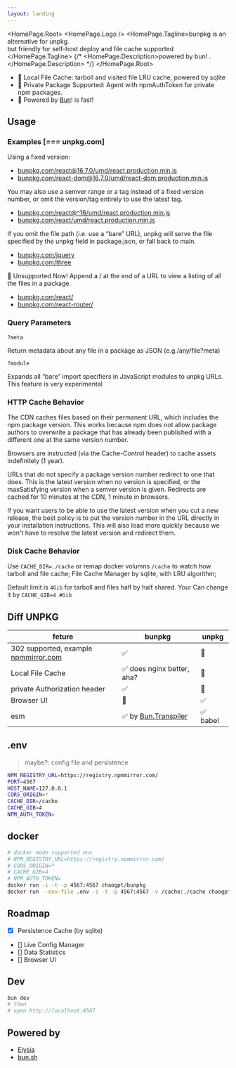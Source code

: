 ```yaml
---
layout: landing
---
```



<HomePage.Root>
  <HomePage.Logo />
  <HomePage.Tagline>bunpkg is an alternative for unpkg. <br />but friendly for self-host deploy and file cache supported </HomePage.Tagline>
  {/* <HomePage.Description>powered by bun! .</HomePage.Description> */}
</HomePage.Root>

- 💎 Local File Cache: tarboll and visited file LRU cache, powered by sqlite
- 🌈 Private Package Supported: Agent with npmAuthToken for private npm packages.
- 🚀 Powered by [Bun](https://bun.sh)! is fast!
 
## Usage

### Examples [*===* unpkg.com]

Using a fixed version:

- [bunpkg.com/react@16.7.0/umd/react.production.min.js](/react@16.7.0/umd/react.production.min.js)
- [bunpkg.com/react-dom@16.7.0/umd/react-dom.production.min.js](/bunpkg.com/react-dom@16.7.0/umd/react-dom.production.min.js)

You may also use a semver range or a tag instead of a fixed version number, or omit the version/tag entirely to use the latest tag.

- [bunpkg.com/react@^16/umd/react.production.min.js](/react@^16/umd/react.production.min.js)
- [bunpkg.com/react/umd/react.production.min.js](/react/umd/react.production.min.js)


If you omit the file path (i.e. use a “bare” URL), unpkg will serve the file specified by the unpkg field in package.json, or fall back to main.

- [bunpkg.com/jquery](/bunpkg.com/jquery)
- [bunpkg.com/three](/bunpkg.com/three)

🚧 Unsupported Now! Append a / at the end of a URL to view a listing of all the files in a package.

- [bunpkg.com/react/](/bunpkg.com/react/)
- [bunpkg.com/react-router/](/bunpkg.com/react-router/)

### Query Parameters
`?meta`

Return metadata about any file in a package as JSON (e.g./any/file?meta)

`?module`

Expands all “bare” import specifiers in JavaScript modules to unpkg URLs. This feature is very experimental

### HTTP Cache Behavior
The CDN caches files based on their permanent URL, which includes the npm package version. This works because npm does not allow package authors to overwrite a package that has already been published with a different one at the same version number.

Browsers are instructed (via the Cache-Control header) to cache assets indefinitely (1 year).

URLs that do not specify a package version number redirect to one that does. This is the latest version when no version is specified, or the maxSatisfying version when a semver version is given. Redirects are cached for 10 minutes at the CDN, 1 minute in browsers.

If you want users to be able to use the latest version when you cut a new release, the best policy is to put the version number in the URL directly in your installation instructions. This will also load more quickly because we won't have to resolve the latest version and redirect them.

### Disk Cache Behavior

Use `CACHE_DIR=./cache` or remap docker volumns `/cache` to watch how tarboll and file cache; File Cache Manager by sqlite, with LRU algorithm; 

Default limit is `4Gib` for tarboll and files half by half shared. Your Can change it by `CACHE_GIB=4 #Gib `


## Diff UNPKG

| feture                                                                                          | bunpkg                                                                 | unpkg    |
| ----------------------------------------------------------------------------------------------- | ---------------------------------------------------------------------- | -------- |
| 302 supported, example [npmmirror.com](https://registry.npmmirror.com/react/-/react-18.2.0.tgz) | ✅                                                                     | 🚫       |
| Local File Cache                                                                                 | ✅ does nginx better, aha?                                             | 🚫       |
| private Authorization header                                                                    | ✅                                                                     | 🚫       |
| Browser UI                                                                                      | 🚫                                                                     | ✅       |
| esm                                                                                             | ✅ by [Bun.Transpiler](https://bun.sh/docs/api/transpiler#scanimports) | ✅ babel |

## .env

> maybe?: config file and persistence

```bash
NPM_REGISTRY_URL=https://registry.npmmirror.com/
PORT=4567
HOST_NAME=127.0.0.1
CORS_ORIGIN=*
CACHE_DIR=/cache
CACHE_GIB=4
NPM_AUTH_TOKEN=
```

## docker

```bash
# docker mode supported env
# NPM_REGISTRY_URL=https://registry.npmmirror.com/
# CORS_ORIGIN=*
# CACHE_GIB=4
# NPM_AUTH_TOKEN=
docker run -i -t -p 4567:4567 chaogpt/bunpkg
docker run --env-file .env -i -t -p 4567:4567 -v /cache:./cache chaogpt/bunpkg
```

## Roadmap

- [x] Persistence Cache (by sqlite)
- [] Live Config Manager
- [] Data Statistics
- [] Browser UI

## Dev

```bash
bun dev
# then
# open http://localhost:4567
```

## Powered by

- [Elysia](https://elysiajs.com/)
- [bun.sh](https://bun.sh/)